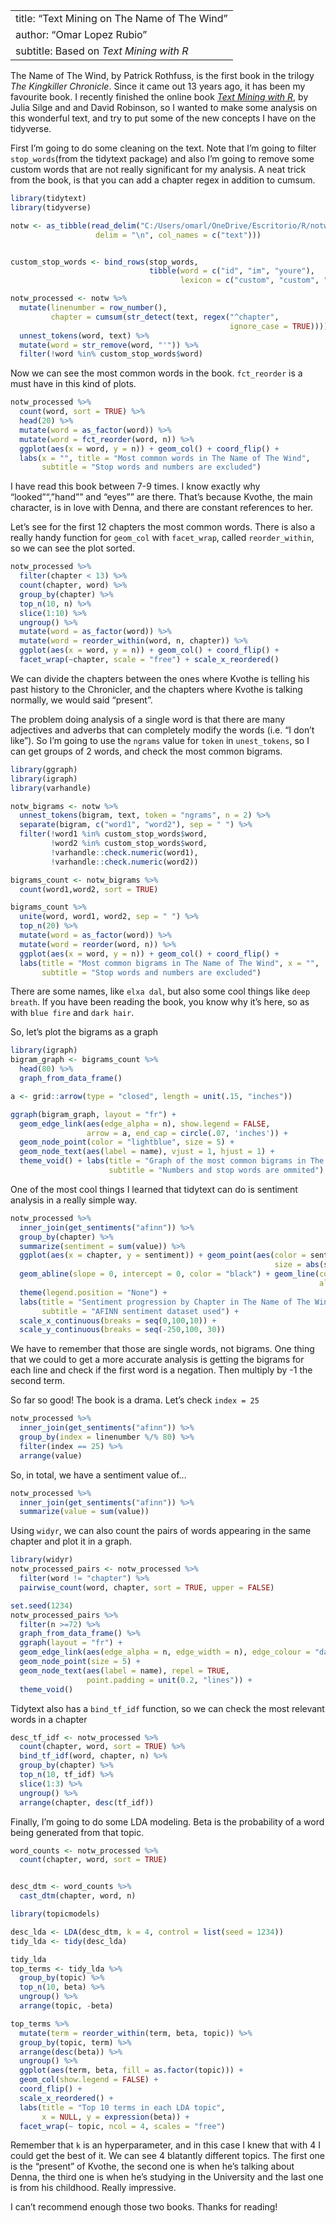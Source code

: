 
---
title: "Text Mining on The Name of The Wind"
author: "Omar Lopez Rubio"
subtitle: Based on *Text Mining with R*
---

The Name of The Wind, by Patrick Rothfuss, is the first book in the trilogy
*The Kingkiller Chronicle*. Since it came out 13 years ago, it has been
my favourite book.
I recently finished the online book 
[*Text Mining with R*](https://www.tidytextmining.com/), by Julia Silge and and David Robinson, so I wanted to make some analysis on this wonderful text, and try to put some of the new concepts I have on the tidyverse.

First I'm going to do some cleaning on the text. Note that I'm going to filter `stop_words`(from the tidytext package) and also I'm going to remove some custom words that are not really significant for my analysis.
A neat trick from the book, is that you can add a chapter regex in addition to cumsum.
```r
library(tidytext)
library(tidyverse)

notw <- as_tibble(read_delim("C:/Users/omarl/OneDrive/Escritorio/R/notw.txt",
                   delim = "\n", col_names = c("text")))


custom_stop_words <- bind_rows(stop_words,
                               tibble(word = c("id", "im", "youre"),
                                      lexicon = c("custom", "custom", "custom")))

notw_processed <- notw %>%
  mutate(linenumber = row_number(),
         chapter = cumsum(str_detect(text, regex("^chapter", 
                                                 ignore_case = TRUE)))) %>%
  unnest_tokens(word, text) %>%
  mutate(word = str_remove(word, "'")) %>%
  filter(!word %in% custom_stop_words$word) 
```


Now we can see the most common words in the book. `fct_reorder` is a must have in this kind of plots.

```r
notw_processed %>%
  count(word, sort = TRUE) %>%
  head(20) %>%
  mutate(word = as_factor(word)) %>%
  mutate(word = fct_reorder(word, n)) %>%
  ggplot(aes(x = word, y = n)) + geom_col() + coord_flip() + 
  labs(x = "", title = "Most common words in The Name of The Wind",
       subtitle = "Stop words and numbers are excluded")
```

I have read this book between 7-9 times. I know exactly why "looked"", "hand"" and "eyes"" are there. That's because Kvothe, the main character, is in love with Denna, and there are constant references to her.

Let's see for the first 12 chapters the most common words. There is also a really handy function for `geom_col` with `facet_wrap`, called `reorder_within`, so we can see the plot sorted.

```r
notw_processed %>%
  filter(chapter < 13) %>%
  count(chapter, word) %>%
  group_by(chapter) %>%
  top_n(10, n) %>%
  slice(1:10) %>%
  ungroup() %>%
  mutate(word = as_factor(word)) %>%
  mutate(word = reorder_within(word, n, chapter)) %>%
  ggplot(aes(x = word, y = n)) + geom_col() + coord_flip() + 
  facet_wrap(~chapter, scale = "free") + scale_x_reordered() 

```

We can divide the chapters between the ones where Kvothe is telling his past history to the Chronicler, and the chapters where Kvothe is talking normally, we would said "present".


The problem doing analysis of a single word is that there are many adjectives and adverbs that can completely modify the words (i.e. "I don't like"). So I'm going to use the `ngrams` value for `token` in `unest_tokens`, so I can get groups of 2 words, and check the most common bigrams.

```r

library(ggraph)
library(igraph)
library(varhandle)

notw_bigrams <- notw %>%
  unnest_tokens(bigram, text, token = "ngrams", n = 2) %>%
  separate(bigram, c("word1", "word2"), sep = " ") %>%
  filter(!word1 %in% custom_stop_words$word,
         !word2 %in% custom_stop_words$word,
         !varhandle::check.numeric(word1),
         !varhandle::check.numeric(word2))

bigrams_count <- notw_bigrams %>%
  count(word1,word2, sort = TRUE)

bigrams_count %>%
  unite(word, word1, word2, sep = " ") %>%
  top_n(20) %>%
  mutate(word = as_factor(word)) %>%
  mutate(word = reorder(word, n)) %>%
  ggplot(aes(x = word, y = n)) + geom_col() + coord_flip() + 
  labs(title = "Most common bigrams in The Name of The Wind", x = "",
       subtitle = "Stop words and numbers are excluded")

```

There are some names, like `elxa dal`, but also some cool things like `deep breath`. If you have been reading the book, you know why it's here, so as with `blue fire` and `dark hair`.

So, let's plot the bigrams as a graph

```r
library(igraph)
bigram_graph <- bigrams_count %>%
  head(80) %>%
  graph_from_data_frame()

a <- grid::arrow(type = "closed", length = unit(.15, "inches"))

ggraph(bigram_graph, layout = "fr") +
  geom_edge_link(aes(edge_alpha = n), show.legend = FALSE,
                 arrow = a, end_cap = circle(.07, 'inches')) +
  geom_node_point(color = "lightblue", size = 5) +
  geom_node_text(aes(label = name), vjust = 1, hjust = 1) +
  theme_void() + labs(title = "Graph of the most common bigrams in The Name of The Wind",
                      subtitle = "Numbers and stop words are ommited")

```


One of the most cool things I learned that tidytext can do is sentiment analysis in a really simple way.

```r
notw_processed %>%
  inner_join(get_sentiments("afinn")) %>%
  group_by(chapter) %>%
  summarize(sentiment = sum(value)) %>%
  ggplot(aes(x = chapter, y = sentiment)) + geom_point(aes(color = sentiment > 0,
                                                           size = abs(sentiment))) +
  geom_abline(slope = 0, intercept = 0, color = "black") + geom_line(color = "black",
                                                                     alpha = 0.6) + 
  theme(legend.position = "None") + 
  labs(title = "Sentiment progression by Chapter in The Name of The Wind",
       subtitle = "AFINN sentiment dataset used") +
  scale_x_continuous(breaks = seq(0,100,10)) + 
  scale_y_continuous(breaks = seq(-250,100, 30))

```

We have to remember that those are single words, not bigrams. One thing
that we could to get a more accurate analysis is getting the bigrams for each line and check if the first word is a negation. Then multiply by -1 the second term.

So far so good! The book is a drama. Let's check `index = 25`


```r
notw_processed %>% 
  inner_join(get_sentiments("afinn")) %>% 
  group_by(index = linenumber %/% 80) %>% 
  filter(index == 25) %>%
  arrange(value)
```

So, in total, we have a sentiment value of...
```r
notw_processed %>%
  inner_join(get_sentiments("afinn")) %>%
  summarize(value = sum(value))
```

Using `widyr`, we can also count the pairs of words appearing in the same
chapter and plot it in a graph.
```r
library(widyr)
notw_processed_pairs <- notw_processed %>%
  filter(word != "chapter") %>%
  pairwise_count(word, chapter, sort = TRUE, upper = FALSE) 

set.seed(1234)
notw_processed_pairs %>%
  filter(n >=72) %>%
  graph_from_data_frame() %>%
  ggraph(layout = "fr") +
  geom_edge_link(aes(edge_alpha = n, edge_width = n), edge_colour = "darkred") +
  geom_node_point(size = 5) +
  geom_node_text(aes(label = name), repel = TRUE, 
                 point.padding = unit(0.2, "lines")) +
  theme_void()

```

Tidytext also has a `bind_tf_idf` function, so we can check the most relevant words in a chapter

```r
desc_tf_idf <- notw_processed %>% 
  count(chapter, word, sort = TRUE) %>%
  bind_tf_idf(word, chapter, n) %>%
  group_by(chapter) %>%
  top_n(10, tf_idf) %>%
  slice(1:3) %>%
  ungroup() %>%
  arrange(chapter, desc(tf_idf))
```


Finally, I'm going to do some LDA modeling. Beta is the probability of a
word being generated from that topic.

```r

word_counts <- notw_processed %>%
  count(chapter, word, sort = TRUE)


desc_dtm <- word_counts %>%
  cast_dtm(chapter, word, n)

library(topicmodels)

desc_lda <- LDA(desc_dtm, k = 4, control = list(seed = 1234))
tidy_lda <- tidy(desc_lda)

tidy_lda
top_terms <- tidy_lda %>%
  group_by(topic) %>%
  top_n(10, beta) %>%
  ungroup() %>%
  arrange(topic, -beta)

top_terms %>%
  mutate(term = reorder_within(term, beta, topic)) %>%
  group_by(topic, term) %>%    
  arrange(desc(beta)) %>%  
  ungroup() %>%
  ggplot(aes(term, beta, fill = as.factor(topic))) +
  geom_col(show.legend = FALSE) +
  coord_flip() +
  scale_x_reordered() +
  labs(title = "Top 10 terms in each LDA topic",
       x = NULL, y = expression(beta)) +
  facet_wrap(~ topic, ncol = 4, scales = "free")

```

Remember that `k` is an hyperparameter, and in this case I knew that with 4 I could get the best of it. We can see 4 blatantly different topics. The first one is the "present" of Kvothe, the second one is when he's talking about Denna, the third one is when he's studying in the University and the last one is from his childhood. Really impressive.

I can't recommend enough those two books.
Thanks for reading!
